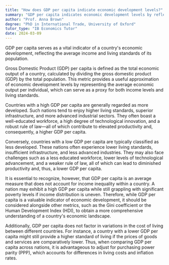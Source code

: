```yaml
---
title: "How does GDP per capita indicate economic development levels?"
summary: "GDP per capita indicates economic development levels by reflecting the average income and living standards of a country's population."
author: "Prof. Anna Brown"
degree: "PhD in International Trade, University of Oxford"
tutor_type: "IB Economics Tutor"
date: 2024-03-09
---
```


GDP per capita serves as a vital indicator of a country's economic development, reflecting the average income and living standards of its population.

Gross Domestic Product (GDP) per capita is defined as the total economic output of a country, calculated by dividing the gross domestic product (GDP) by the total population. This metric provides a useful approximation of economic development levels by representing the average economic output per individual, which can serve as a proxy for both income levels and living standards.

Countries with a high GDP per capita are generally regarded as more developed. Such nations tend to enjoy higher living standards, superior infrastructure, and more advanced industrial sectors. They often boast a well-educated workforce, a high degree of technological innovation, and a robust rule of law—all of which contribute to elevated productivity and, consequently, a higher GDP per capita.

Conversely, countries with a low GDP per capita are typically classified as less developed. These nations often experience lower living standards, insufficient infrastructure, and less advanced industries. They may also face challenges such as a less educated workforce, lower levels of technological advancement, and a weaker rule of law, all of which can lead to diminished productivity and, thus, a lower GDP per capita.

It is essential to recognize, however, that GDP per capita is an average measure that does not account for income inequality within a country. A nation may exhibit a high GDP per capita while still grappling with significant poverty levels if income distribution is uneven. Therefore, while GDP per capita is a valuable indicator of economic development, it should be considered alongside other metrics, such as the Gini coefficient or the Human Development Index (HDI), to obtain a more comprehensive understanding of a country's economic landscape.

Additionally, GDP per capita does not factor in variations in the cost of living between different countries. For instance, a country with a lower GDP per capita might still provide a higher standard of living if the prices of goods and services are comparatively lower. Thus, when comparing GDP per capita across nations, it is advantageous to adjust for purchasing power parity (PPP), which accounts for differences in living costs and inflation rates.
    